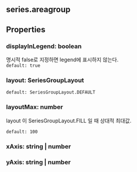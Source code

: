 ## series.areagroup

## Properties

### displayInLegend: boolean
명시적 false로 지정하면 legend에 표시하지 않는다.  
`default: true` 
### layout: SeriesGroupLayout
`default: SeriesGroupLayout.DEFAULT` 
### layoutMax: number
layout 이  SeriesGroupLayout.FILL 일 때 상대적 최대값.

  
`default: 100` 
### xAxis: string | number

### yAxis: string | number
